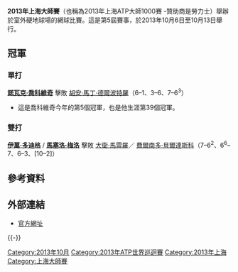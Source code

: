 {{TennisEventInfo|2013|上海大師賽|
| date=10月6日 - 10月13日
| edition=第5屆
| surface=室外硬地
| champs={{flagicon|SRB}} [[諾瓦克·喬科維奇|諾瓦克·喬科維奇]]
| champd={{flagicon|CRO}} [[伊萬·多迪格|伊萬·多迪格]] / {{flagicon|BRA}} [[布魯諾·蘇雷斯|布魯諾·蘇雷斯]]
}}

'''2013年上海大師賽'''（也稱為2013年上海ATP大師1000賽 -贊助商是勞力士）舉辦於室外硬地球場的網球比賽。這是第5屆賽事，於2013年10月6日至10月13日舉行。

==冠軍==
===單打===
{{main|2013年上海大師賽單打比賽}}
{{flagicon|SRB}} '''[[諾瓦克·喬科維奇|諾瓦克·喬科維奇]]''' 擊敗 {{flagicon|ARG}} [[胡安·馬丁·德爾波特羅|胡安·馬丁·德爾波特羅]]（6–1、3–6、7–6<sup>3</sup>）
* 這是喬科維奇今年的第5個冠軍，也是他生涯第39個冠軍。
===雙打===
{{main|2013年上海大師賽雙打比賽}}
{{flagicon|CRO}} '''[[伊萬·多迪格|伊萬·多迪格]]''' / {{flagicon|BRA}} '''[[馬塞洛·梅洛|馬塞洛·梅洛]]''' 擊敗 {{flagicon|ESP}} [[大衛·馬雷羅|大衛·馬雷羅]]／{{flagicon|ESP}} [[費爾南多·貝爾達斯科|費爾南多·貝爾達斯科]]（7–6<sup>2</sup>、6<sup>6</sup>–7、6–3、[10–2]）

==參考資料==
{{Reflist}}

==外部連結==
*[https://web.archive.org/web/20101009002827/http://www.shanghairolexmasters.com/English/index.shtml 官方網址]

{{-}}
{{上海大師賽列表}}

[[Category:2013年10月|Category:2013年10月]]
[[Category:2013年ATP世界巡迴賽|Category:2013年ATP世界巡迴賽]]
[[Category:2013年上海|Category:2013年上海]]
[[Category:上海大師賽|Category:上海大師賽]]